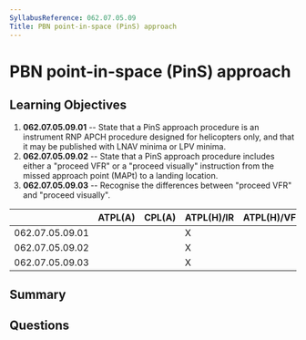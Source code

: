 ```yaml
---
SyllabusReference: 062.07.05.09
Title: PBN point-in-space (PinS) approach
---
```


# PBN point-in-space (PinS) approach

## Learning Objectives

1.  **062.07.05.09.01** -- State that a PinS approach procedure is an instrument
    RNP APCH procedure designed for helicopters only, and that it may be
    published with LNAV minima or LPV minima.
2.  **062.07.05.09.02** -- State that a PinS approach procedure includes either a
    "proceed VFR" or a "proceed visually" instruction from the missed approach
    point (MAPt) to a landing location.
3.  **062.07.05.09.03** -- Recognise the differences between "proceed VFR" and
    "proceed visually".

|                 | ATPL(A) | CPL(A) | ATPL(H)/IR | ATPL(H)/VFR | CPL(H) | IR | CBIR(A) |
| --------------- | ------- | ------ | ---------- | ----------- | ------ | -- | ------- |
| 062.07.05.09.01 |         |        | X          |             |        | X  |         |
| 062.07.05.09.02 |         |        | X          |             |        | X  |         |
| 062.07.05.09.03 |         |        | X          |             |        | X  |         |

## Summary

## Questions
